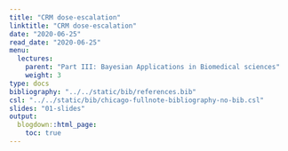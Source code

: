 ```yaml
---
title: "CRM dose-escalation"
linktitle: "CRM dose-escalation"
date: "2020-06-25"
read_date: "2020-06-25"
menu:
  lectures:
    parent: "Part III: Bayesian Applications in Biomedical sciences"
    weight: 3
type: docs
bibliography: "../../static/bib/references.bib"
csl: "../../static/bib/chicago-fullnote-bibliography-no-bib.csl"
slides: "01-slides"
output:
  blogdown::html_page:
    toc: true
---
```

